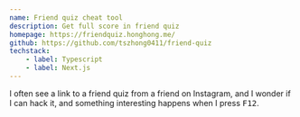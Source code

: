 ```yaml
---
name: Friend quiz cheat tool
description: Get full score in friend quiz
homepage: https://friendquiz.honghong.me/
github: https://github.com/tszhong0411/friend-quiz
techstack:
    - label: Typescript
    - label: Next.js
---
```


I often see a link to a friend quiz from a friend on Instagram, and I wonder if I can hack it, and something interesting happens when I press <kbd>F12</kbd>.
